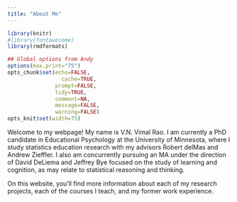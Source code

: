 ```yaml
---
title: "About Me"
---
```


```r
library(knitr)
#library(fontawesome)
library(rmdformats)

## Global options from Andy
options(max.print="75")
opts_chunk$set(echo=FALSE,
	             cache=TRUE,
               prompt=FALSE,
               tidy=TRUE,
               comment=NA,
               message=FALSE,
               warning=FALSE)
opts_knit$set(width=75)
```


Welcome to my webpage! My name is V.N. Vimal Rao. I am currently a PhD candidate in Educational Psychology at the University of Minnesota, where I study statistics education research with my advisors Robert delMas and Andrew Zieffler. I also am concurrently pursuing an MA under the direction of David DeLiema and Jeffrey Bye focused on the study of learning and cognition, as may relate to statistical reasoning and thinking. 

On this website, you'll find more information about each of my research projects, each of the courses I teach, and my former work experience. 

